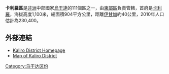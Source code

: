 {{Infobox settlement
|name=卡利羅區
|settlement_type=
|native_name      =
|nickname           = 
|image_skyline      
|image_size          = 
|image_caption       =
|image_flag         = 
|image_seal         =
|image_map          = <!-- 檔案不存在 Kaliro District Uganda.png -->
|map_caption        = 
|coordinates_region   = UG
|subdivision_type1   = 國家
|subdivision_name1   = {{flag|Uganda}}
|subdivision_type2   = 地理區
|subdivision_name2   = [[東部區_(烏干達)|東部區]]
|subdivision_type3   = 首府
|subdivision_name3   = [[卡利羅|卡利羅]]
|subdivision_type4   = 
|subdivision_name4   = 
|leader_title       = 
|leader_name        =
|established_title  =
|established_date   = 
|area_magnitude     = 
|area_total_km2         = 904 
|area_land_km2          = 710 
|area_water_km2         = 194 
|population_as_of   = 2010估計
|population_note    = 
|population_total   = 230400
|population_metro   = 
|population_density_km2 = 324.5 
|timezone           =[[東非時間|東非時間]]
|utc_offset         = +3
|timezone_DST       = 
|utc_offset_DST     = 
|latd=00|latm=54|lats=|latNS=N
|longd=33|longm=30 |longs=|longEW=E
|elevation_m          = 1100
|blank_name             =
|blank_info             =
|website            = [https://web.archive.org/web/20071007192713/http://www.kaliro.go.ug/]
|footnotes          = 
}}

'''卡利羅區'''是[[非洲|非洲]]中部國家[[烏干達|烏干達]]的111個區之一，由[[東部區_(烏干達)|東部區]]負責管轄，首府是[[卡利羅|卡利羅]]，海拔高度1,100米，總面積904平方公里，距離[[伊甘加|伊甘加]]約40公里，2010年人口估計為230,400。

==外部連結==
*[https://web.archive.org/web/20071007192713/http://www.kaliro.go.ug/  Kaliro District Homepage]
*[https://web.archive.org/web/20120221221922/http://www.coreinitiative.org/Grants/rfa/EastCentral/Kaliro_SP.pdf  Map of Kaliro District]

{{coord|00|54|N|33|30|E|source:jawiki_region:UG_type:adm1st|display=title}}

{{Uganda-stub}}
{{烏干達行政區劃}}

[[Category:乌干达区份|Category:乌干达区份]]